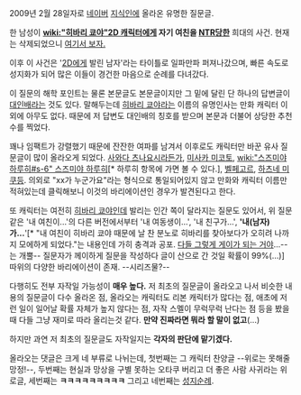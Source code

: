 2009년 2월 28일자로 [[네이버]] [[지식인]]에 올라온 유명한 질문글.

한 남성이 '''[[wiki:"히바리 쿄야"2D 캐릭터]]에게 자기 여친을 [[NTR]]당한''' 희대의 사건. 현재는 삭제되었으니 [http://rigvedawiki.net/r1/pds/WTwho.jpg 여기서 보자.]

이후 이 사건은 '[[2D]]에게 발린 남자'라는 타이틀로 일파만파 퍼져나갔으며, 빠른 속도로 성지화가 되어 많은 이들이 경건한 마음으로 순례를 다녀갔다.

이 질문의 해학 포인트는 물론 본문글도 본문글이지만 그 밑에 달린 단 하나의 답변글이 [[대인배]]라는 것도 있다. 말해두는데 [[히바리 쿄야]]라는 이름의 유명인사는 만화 캐릭터 이외에 아무도 없다. 때문에 저 답변도 대인배의 칭호를 받으며 본문과 더불어 상당한 추천수를 찍었다.

꽤나 임팩트가 강렬했기 때문에 잔잔한 여파를 남겨서 이후로도 캐릭터만 바꾼 유사 질문글이 많이 올라오게 되었다. [[사와다 츠나요시]]라든가, [[미사카 미코토]], [[wiki:"스즈미야 하루히#s-6" 스즈미야 하루히]][* 하루히 항목에 가면 볼 수 있다.], [[벨페고르]], [[하츠네 미쿠]]등. 의외로 "xx가 누군가요"라는 형식으로 통일되어있지 않고 만화와 캐릭터 이름만 적혀있는데 클릭해보니 이것의 바리에이션인 경우가 발견된다고 한다.

또 캐릭터는 여전히 [[히바리 쿄야]]인데 발리는 인간 쪽이 달라지는 질문도 있어서, 위 질문 같은 '내 여친이...'의 다른 버전에서부터 '내 여동생이...', '내 친구가...', ''''내(남자)가...''''[* "내 여친이 히바리 쿄야 때문에 날 찬 분노로 히바리를 찾아보다가 오히려 나까지 모에하게 되었다."는 내용인데 가히 충격과 공포. [[다들 그렇게 게이가 되는 거야]]...--는 개뿔-- 질문자가 께이하게 질문을 작성하다 글이 산으로 간 것일 확률이 99%(...)] 따위의 다양한 바리에이션이 존재. --시리즈물?--

다행히도 전부 자작일 가능성이 '''매우 높다.''' 저 최초의 질문글이 올라오고 나서 비슷한 내용의 질문글이 다수 올라온 점, 올라오는 캐릭터도 리본 캐릭터가 많다는 점, 애초에 저런 일이 일어날 확률 자체가 높지 않다는 점, 자작 스멜이 무럭무럭 난다는 점 등을 봤을 때 다들 그냥 재미로 따라 올리는것 같다. '''만약 진짜라면 뭐라 할 말이 없고'''(...)

하지만 과연 저 최초의 질문글도 자작일지는 '''각자의 판단에 맡기겠다.'''

올라오는 댓글은 크게 네 부류로 나뉘는데, 첫번째는 그 캐릭터 찬양글 --위로는 못해줄 망정!--, 두번째는 현실과 망상을 구별 못하는 오타쿠 버리고 더 좋은 사람 사귀라는 위로글, 세번째는 '''ㅋㅋㅋㅋㅋㅋㅋㅋㅋ''' 그리고 네번째는 [[성지순례]].
